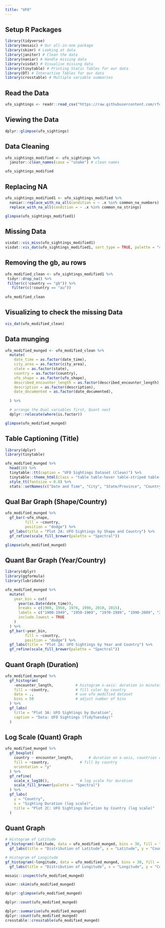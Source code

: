 ```yaml
---
title: "UFO"
---
```


## Setup R Packages

```r
library(tidyverse)
library(mosaic) # Our all-in-one package
library(skimr) # Looking at data
library(janitor) # Clean the data
library(naniar) # Handle missing data
library(visdat) # Visualise missing data
library(tinytable) # Printing Static Tables for our data
library(DT) # Interactive Tables for our data
library(crosstable) # Multiple variable summaries
```

## Read the Data

```r
ufo_sightings <- readr::read_csv("https://raw.githubusercontent.com/rfordatascience/tidytuesday/main/data/2019/2019-06-25/ufo_sightings.csv")
```

## Viewing the Data

```r
dplyr::glimpse(ufo_sightings)
```

## Data Cleaning

```r
ufo_sightings_modified <- ufo_sightings %>%
  janitor::clean_names(case = "snake") # clean names

ufo_sightings_modified
```

## Replacing NA

```r
ufo_sightings_modified1 <- ufo_sightings_modified %>%
  naniar::replace_with_na_all(condition = ~ .x %in% common_na_numbers) %>%
  replace_with_na_all(condition = ~ .x %in% common_na_strings)

glimpse(ufo_sightings_modified1)
```

## Missing Data

```r
visdat::vis_miss(ufo_sightings_modified1)
visdat::vis_dat(ufo_sightings_modified1, sort_type = TRUE, palette = "cb_safe")
```

## Removing the gb, au rows

```r
ufo_modified_clean <- ufo_sightings_modified1 %>% 
 tidyr::drop_na() %>% 
 filter(c(!country == "gb")) %>% 
   filter(c(!country == "au"))
 
ufo_modified_clean
```

## Visualizing to check the missing Data

```r
vis_dat(ufo_modified_clean)
```

## Data munging

```r
ufo_modified_munged <- ufo_modified_clean %>%
  mutate(
    date_time = as.factor(date_time),
    city_area = as.factor(city_area),
    state = as.factor(state),
    country = as.factor(country),
    ufo_shape = as.factor(ufo_shape),
    described_encounter_length = as.factor(described_encounter_length),
    description = as.factor(description),
    date_documented = as.factor(date_documented),
    
  ) %>%

  # arrange the Qual variables first, Quant next
  dplyr::relocate(where(is.factor))

glimpse(ufo_modified_munged)
```

## Table Captioning (Title)

```r
library(dplyr)
library(tinytable)

ufo_modified_munged %>%
  head(10) %>%
  tinytable::tt(caption = "UFO Sightings Dataset (Clean)") %>%
  tinytable::theme_html(class = "table table-hover table-striped table-condensed") %>%
  style_tt(fontsize = 0.8) %>%
  stats::setNames(c("Date and Time", "City", "State/Province", "Country", "UFO Shape", "Duration (Text)", "Description", "Date Posted", "Duration (Seconds)", "Latitude", "Longitude"))

```

## Qual Bar Graph (Shape/Country)

```r
ufo_modified_munged %>%
  gf_bar(~ufo_shape,
         fill = ~country,
         position = "dodge") %>%
  gf_labs(title = "Plot 2A: UFO Sightings by Shape and Country") %>%
  gf_refine(scale_fill_brewer(palette = "Spectral"))
```

```r
glimpse(ufo_modified_munged)
```

## Quant Bar Graph (Year/Country)

```r
library(dplyr)
library(ggformula)
library(lubridate)

ufo_modified_munged %>%
  mutate(
    year_bin = cut(
      year(as.Date(date_time)),   
      breaks = c(1900, 1950, 1970, 1990, 2010, 2015),
      labels = c("1900-1949", "1950-1969", "1970-1989", "1990-2009", "2010-2014"),
      include.lowest = TRUE
    )
  ) %>%
  gf_bar(~year_bin,
         fill = ~country,
         position = "dodge") %>%
  gf_labs(title = "Plot 2A: UFO Sightings by Year and Country") %>%
  gf_refine(scale_fill_brewer(palette = "Spectral"))

```

## Quant Graph (Duration)

```r
ufo_modified_munged %>%
  gf_histogram(
    ~encounter_length,          # histogram x-axis: duration in minutes
    fill = ~country,            # fill color by country
    data = .,                   # use ufo_modified dataset
    bins = 50                   # adjust number of bins
  ) %>%
  gf_labs(
    title = "Plot 3A: UFO Sightings by Duration",
    caption = "Data: UFO Sightings (TidyTuesday)"
  )

```

## Log Scale (Quant) Graph

```r

ufo_modified_munged %>%
  gf_boxplot(
    country ~ encounter_length,       # duration on x-axis, countries on y-axis
    fill = ~country,              # fill by country
    orientation = "y"
  ) %>%
  gf_refine(
    scale_x_log10(),              # log scale for duration
    scale_fill_brewer(palette = "Spectral")
  ) %>%
  gf_labs(
    y = "Country",
    x = "Sighting Duration (log scale)",
    title = "Plot 2C: UFO Sightings Duration by Country (log scale)"
  )

```

## Quant Graph

```r

# Histogram of Latitude
gf_histogram(~latitude, data = ufo_modified_munged, bins = 30, fill = "lightblue") %>%
  gf_labs(title = "Distribution of Latitude", x = "Latitude", y = "Count")

# Histogram of Longitude
gf_histogram(~longitude, data = ufo_modified_munged, bins = 30, fill = "pink") %>%
  gf_labs(title = "Distribution of Longitude", x = "Longitude", y = "Count")

```

```r
mosaic::inspect(ufo_modified_munged)
```

```r
skimr::skim(ufo_modified_munged)
```

```r
dplyr::glimpse(ufo_modified_munged)
```

```r
dplyr::count(ufo_modified_munged)
```

```r
dplyr::summarise(ufo_modified_munged)
dplyr::count(ufo_modified_munged)
crosstable::crosstable(ufo_modified_munged)
```
